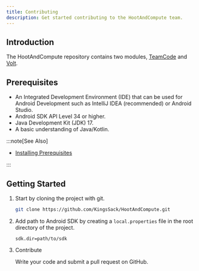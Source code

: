 ```yaml
---
title: Contributing
description: Get started contributing to the HootAndCompute team.
---
```



## Introduction

The HootAndCompute repository contains two modules, [TeamCode](/api/TeamCode) and [Volt](/api/Volt).

## Prerequisites

- An Integrated Development Environment (IDE) that can be used for Android Development such as IntelliJ IDEA (recommended) or Android Studio.
- Android SDK API Level 34 or higher.
- Java Development Kit (JDK) 17.
- A basic understanding of Java/Kotlin.

:::note[See Also]

- [Installing Prerequisites](/reference/00-installing-prerequisites)

:::

## Getting Started

<Steps>

1.  Start by cloning the project with git.

    ```sh
    git clone https://github.com/KingsSack/HootAndCompute.git
    ```

2.  Add path to Android SDK by creating a `local.properties` file in the root directory of the project.

    ```properties title="local.properties"
    sdk.dir=path/to/sdk
    ```

3.  Contribute

    Write your code and submit a pull request on GitHub.

</Steps>
